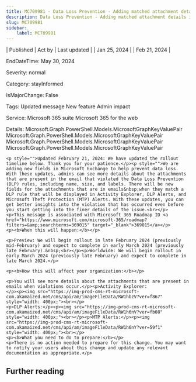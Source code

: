 ```yaml
---
title: MC709981 - Data Loss Prevention - Adding matched attachment details in Activity Explorer for Data Loss Prevention rules in Exchange
description: Data Loss Prevention - Adding matched attachment details in Activity Explorer for Data Loss Prevention rules in Exchange
slug: MC709981
sidebar:
    label: MC709981
---
```



| Published | Act by | Last updated |
| Jan 25, 2024 |  | Feb 21, 2024 |

EndDateTime: May 30, 2024

Severity: normal

Category: stayInformed

IsMajorChange: False

Tags: Updated message New feature Admin impact

Service: Microsoft 365 suite Microsoft 365 for the web

Details: Microsoft.Graph.PowerShell.Models.MicrosoftGraphKeyValuePair Microsoft.Graph.PowerShell.Models.MicrosoftGraphKeyValuePair Microsoft.Graph.PowerShell.Models.MicrosoftGraphKeyValuePair Microsoft.Graph.PowerShell.Models.MicrosoftGraphKeyValuePair

```
<p style="">Updated February 21, 2024: We have updated the rollout timeline below. Thank you for your patience.</p><p style="">We are adding new fields in Microsoft Exchange to help prevent data loss. With these updates, admins can see more details about the attachments that are present in the email that violated the Data Loss Prevention (DLP) rules, including name, size, and labels. There will be new fields for the attachments that are in emails&nbsp;when they match a DLP rule that will be displayed in Activity Explorer, DLP Alerts, and Microsoft Theft Protection (MTP) Alerts. With these updates, you can get better insights into the violation that has occurred even before you start getting into the finer details of the issue.<br></p>
<p>This message is associated with Microsoft 365 Roadmap ID <a href="https://www.microsoft.com/microsoft-365/roadmap?filters=&amp;searchterms=369015" target="_blank">369015</a></p>
<p><b>When this will happen:</b></p>

<p>Preview: We will begin rollout in late February 2024 (previously mid-February) and expect to complete in early March 2024 (previously late February).&nbsp;<br></p><p>Worldwide: We will begin rollout in early March 2024 (previously late February) and expect to complete in late March 2024.</p>

<p><b>How this will affect your organization:</b></p>

<p>You will see more details about the attachments that are present in emails when violations occur.</p><p>Activity Explorer:
</p><p><img src="https://img-prod-cms-rt-microsoft-com.akamaized.net/cms/api/am/imageFileData/RW1hbzV?ver=f867" style="width: 400px;"><br></p>
<p>DLP Alerts:</p><p><img src="https://img-prod-cms-rt-microsoft-com.akamaized.net/cms/api/am/imageFileData/RW1h6nV?ver=fb08" style="width: 400px;"><br></p><p>MTP Alerts:</p><p><img src="https://img-prod-cms-rt-microsoft-com.akamaized.net/cms/api/am/imageFileData/RW1h6nY?ver=59f1" style="width: 400px;"><br></p>
<p><b>What you need to do to prepare:</b></p>
<p>There is no action needed to prepare for this change. You may want to notify your users about this change and update any relevant documentation as appropriate.</p>
```

## Further reading
